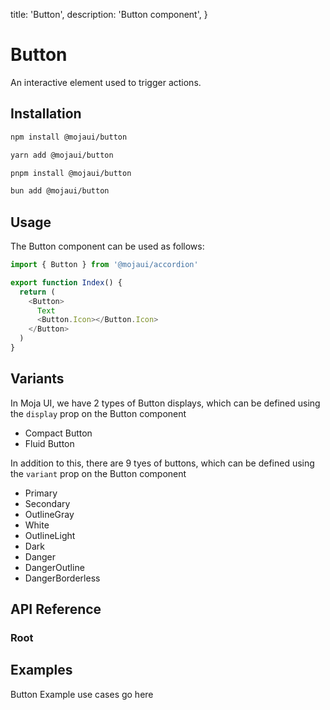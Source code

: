   title: 'Button',
  description: 'Button component',
}

# Button

An interactive element used to trigger actions.

## Installation

<CodeGroup>

```bash {{ title: 'npm' }}
npm install @mojaui/button
```

```bash {{ title: 'yarn' }}
yarn add @mojaui/button
```

```bash {{ title: 'pnpm' }}
pnpm install @mojaui/button
```

```bash {{ title: 'bun' }}
bun add @mojaui/button
```

</CodeGroup>

## Usage

The Button component can be used as follows:

```js
import { Button } from '@mojaui/accordion'

export function Index() {
  return (
    <Button>
      Text
      <Button.Icon></Button.Icon>
    </Button>
  )
}
```

## Variants

In Moja UI, we have 2 types of Button displays, which can be defined using the <code>display</code> prop on the Button component

- Compact Button
- Fluid Button

In addition to this, there are 9 tyes of buttons, which can be defined using the <code>variant</code> prop on the Button component

- Primary
- Secondary
- OutlineGray
- White
- OutlineLight
- Dark
- Danger
- DangerOutline
- DangerBorderless

## API Reference

### Root

<Properties>
  <Property name="variant" type="ButtonVariants"></Property>
  <Property name="display" type="compact | fluid"></Property>
</Properties>

## Examples

<Note>Button Example use cases go here</Note>
